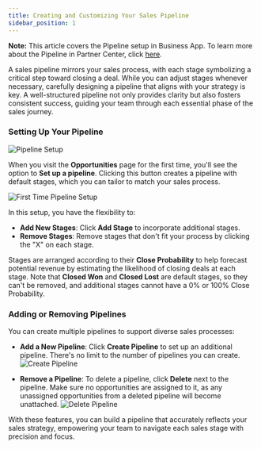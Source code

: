 ```yaml
---
title: Creating and Customizing Your Sales Pipeline
sidebar_position: 1
---
```


**Note:** This article covers the Pipeline setup in Business App. To learn more about the Pipeline in Partner Center, click [here](/content-management/opportunities).

A sales pipeline mirrors your sales process, with each stage symbolizing a critical step toward closing a deal. While you can adjust stages whenever necessary, carefully designing a pipeline that aligns with your strategy is key. A well-structured pipeline not only provides clarity but also fosters consistent success, guiding your team through each essential phase of the sales journey.

### Setting Up Your Pipeline

![Pipeline Setup](/img/business-app/crm/pipeline-setup.png)

When you visit the **Opportunities** page for the first time, you'll see the option to **Set up a pipeline**. Clicking this button creates a pipeline with default stages, which you can tailor to match your sales process.

![First Time Pipeline Setup](/img/business-app/crm/pipeline-first-time.png)

In this setup, you have the flexibility to:

- **Add New Stages**: Click **Add Stage** to incorporate additional stages.
- **Remove Stages**: Remove stages that don't fit your process by clicking the "X" on each stage.

Stages are arranged according to their **Close Probability** to help forecast potential revenue by estimating the likelihood of closing deals at each stage. Note that **Closed Won** and **Closed Lost** are default stages, so they can't be removed, and additional stages cannot have a 0% or 100% Close Probability.

### Adding or Removing Pipelines

You can create multiple pipelines to support diverse sales processes:

- **Add a New Pipeline**: Click **Create Pipeline** to set up an additional pipeline. There's no limit to the number of pipelines you can create. 
  ![Create Pipeline](/img/business-app/crm/create-pipeline.png)
  
- **Remove a Pipeline**: To delete a pipeline, click **Delete** next to the pipeline. Make sure no opportunities are assigned to it, as any unassigned opportunities from a deleted pipeline will become unattached. 
  ![Delete Pipeline](/img/business-app/crm/delete-pipeline.png)

With these features, you can build a pipeline that accurately reflects your sales strategy, empowering your team to navigate each sales stage with precision and focus.